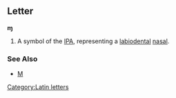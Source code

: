 ==Letter==
'''ɱ'''

#A symbol of the [[IPA]], representing a [[labiodental]] [[nasal]].
===See Also===
*[[M]]
[[Category:Latin letters]]